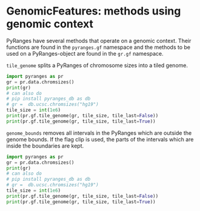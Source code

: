# GenomicFeatures: methods using genomic context

PyRanges have several methods that operate on a genomic context. Their functions
are found in the `pyranges.gf` namespace and the methods to be used on a
PyRanges-object are found in the `gr.gf` namespace.

`tile_genome` splits a PyRanges of chromosome sizes into a tiled genome.

```python
import pyranges as pr
gr = pr.data.chromsizes()
print(gr)
# can also do
# pip install pyranges_db as db
# gr =  db.ucsc.chromsizes("hg19")
tile_size = int(1e6)
print(pr.gf.tile_genome(gr, tile_size, tile_last=False))
print(pr.gf.tile_genome(gr, tile_size, tile_last=True))
```

`genome_bounds` removes all intervals in the PyRanges which are outside the
genome bounds. If the flag clip is used, the parts of the intervals which are
inside the boundaries are kept.

```python
import pyranges as pr
gr = pr.data.chromsizes()
print(gr)
# can also do
# pip install pyranges_db as db
# gr =  db.ucsc.chromsizes("hg19")
tile_size = int(1e6)
print(pr.gf.tile_genome(gr, tile_size, tile_last=False))
print(pr.gf.tile_genome(gr, tile_size, tile_last=True))
```
